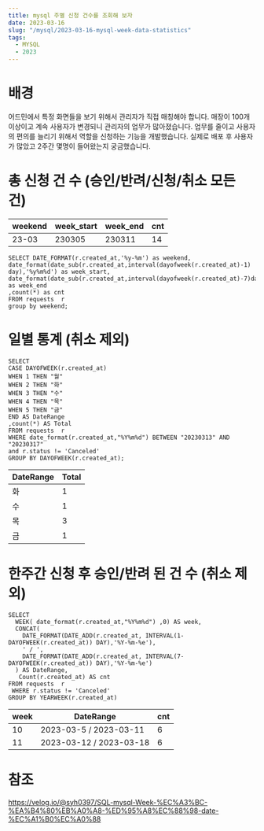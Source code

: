 ```yaml
---
title: mysql 주별 신청 건수를 조회해 보자
date: 2023-03-16
slug: "/mysql/2023-03-16-mysql-week-data-statistics"
tags:
  - MYSQL
  - 2023
---
```



# 배경
어드민에서 특정 화면들을 보기 위해서 관리자가 직접 매칭해야 합니다.
매장이 100개 이상이고 계속 사용자가 변경되니 관리자의 업무가 많아졌습니다.
업무를 줄이고 사용자의 편의를 늘리기 위해서 역할을 신청하는 기능을 개발했습니다.
실제로 배포 후 사용자가 많았고 2주간 몇명이 들어왔는지 궁금했습니다.

#  총 신청 건 수 (승인/반려/신청/취소 모든 건)

| weekend | week_start | week_end | cnt |
|---|---|---|---|
|23-03|230305|230311|14|

```
SELECT DATE_FORMAT(r.created_at,'%y-%m') as weekend,
date_format(date_sub(r.created_at,interval(dayofweek(r.created_at)-1) day),'%y%m%d') as week_start,
date_format(date_sub(r.created_at,interval(dayofweek(r.created_at)-7)day),'%y%m%d') as week_end
,count(*) as cnt
FROM requests  r
group by weekend;
```

# 일별 통계 (취소 제외)
```
SELECT
CASE DAYOFWEEK(r.created_at)
WHEN 1 THEN "월"
WHEN 2 THEN "화"
WHEN 3 THEN "수"
WHEN 4 THEN "목"
WHEN 5 THEN "금"
END AS DateRange
,count(*) AS Total
FROM requests  r
WHERE date_format(r.created_at,"%Y%m%d") BETWEEN "20230313" AND "20230317"
and r.status != 'Canceled'
GROUP BY DAYOFWEEK(r.created_at);
```
| DateRange | Total |
|---|---|
| 화 | 1 |
| 수 | 1 |
| 목 | 3 |
| 금 | 1 |

# 한주간 신청 후 승인/반려 된 건 수 (취소 제외)

```
SELECT
  WEEK( date_format(r.created_at,"%Y%m%d") ,0) AS week,
  CONCAT(
    DATE_FORMAT(DATE_ADD(r.created_at, INTERVAL(1-DAYOFWEEK(r.created_at)) DAY),'%Y-%m-%e'),
    ' / ',
    DATE_FORMAT(DATE_ADD(r.created_at, INTERVAL(7-DAYOFWEEK(r.created_at)) DAY),'%Y-%m-%e')
  ) AS DateRange,
   Count(r.created_at) AS cnt
FROM requests  r
 WHERE r.status != 'Canceled'
GROUP BY YEARWEEK(r.created_at)
```

| week | DateRange | cnt |
|---|---|---|
| 10 | 2023-03-5 / 2023-03-11 | 6 |
| 11 | 2023-03-12 / 2023-03-18 | 6 |

# 참조
https://velog.io/@syh0397/SQL-mysql-Week-%EC%A3%BC-%EA%B4%80%EB%A0%A8-%ED%95%A8%EC%88%98-date-%EC%A1%B0%EC%A0%88